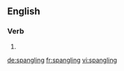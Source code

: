 
==English==

===Verb===
{{head|en}}

# {{present participle of|spangle|lang=en}}

[[de:spangling]]
[[fr:spangling]]
[[vi:spangling]]